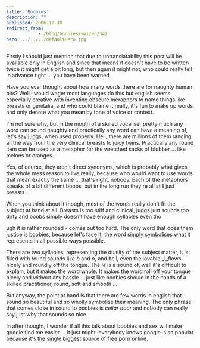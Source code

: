 ```yaml
---
title: 'Boobies'
description: ""
published: 2006-12-30
redirect_from: 
            - /blog/boobies/swizec/342
hero: ../../../defaultHero.jpg
---
```

Firstly I should just mention that due to untranslatability this post will be available only in English and since that means it doesn&#x27;t have to be written twice it might get a bit long, but then again it might not, who could really tell in advance right ... you have been warned.

Have you ever thought about how many words there are for naughty human bits? Well I would wager most languages do this but english seems especially creative with inventing obscure meraphors to name things like breasts or genitalia, and who could blame it really, it&#x27;s fun to make up words and only denote what you mean by tone of voice or context.

I&#x27;m not sure why, but in the mouth of a skilled vocaliser pretty much any word can sound naughty and practically any word can have a meaning of, let&#x27;s say juggs, when used properly. Hell, there are millions of them ranging all the way from the very clinical breasts to juicy twins. Practically any round item can be used as a metaphor for the wretched sacks of blubber ... like melons or oranges.

Yes, of course, they aren&#x27;t direct synonyms, which is probably what gives the whole mess reason to live really, because who would want to use words that mean exactly the same ... that&#x27;s right, nobody. Each of the metaphors speaks of a bit different boobs, but in the long run they&#x27;re all still just breasts.

When you think about it though, most of the words really don&#x27;t fit the subject at hand at all. Breasts is too stiff and clinical, juggs just sounds too dirty and boobs simply doesn&#x27;t have enough syllables even tho

ugh it is rather rounded - comes out too hard. The only word that does them justice is boobies, because let&#x27;s face it, the word simply symbolises what it represents in all possible ways possible.

There are two syllables, representing the duality of the subject matter, it is filled with round sounds like _b_ and _o_, and hell, even the lovable _l_flows nicely and roundly off the tongue. The _ie_ is a sound of, well it&#x27;s difficult to explain, but it makes the word whole. It makes the word roll off your tongue nicely and without any hassle ... just like boobies should in the hands of a skilled practitioner, round, soft and smooth ...

But anyway, the point at hand is that there are few words in english that sound so beautiful and so wholly symbolise their meaning. The only phrase that comes close in sound to boobies is _cellar door_ and nobody can really say just why that sounds so nice.



In after thought, I wonder if all this talk about boobies and sex will make google find me easier ... it just might, everybody knows google is so popular because it&#x27;s the single biggest source of free porn online.